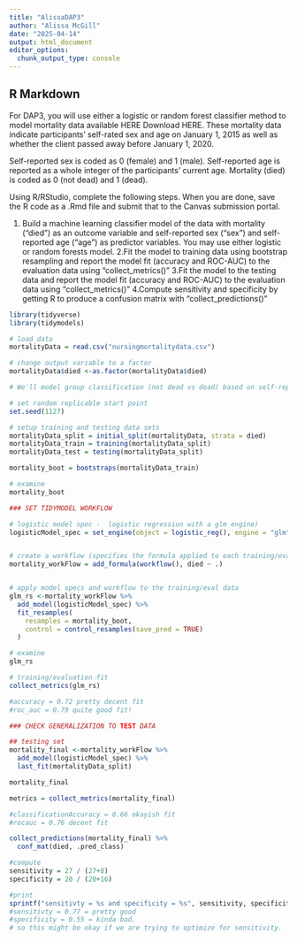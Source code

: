 ```yaml
---
title: "AlissaDAP3"
author: "Alissa McGill"
date: "2025-04-14"
output: html_document
editor_options: 
  chunk_output_type: console
---
```


## R Markdown

For DAP3, you will use either a logistic or random forest classifier method to model mortality data available HERE Download HERE. These mortality data indicate participants’ self-rated sex and age on January 1, 2015 as well as whether the client passed away before January 1, 2020.

Self-reported sex is coded as 0 (female) and 1 (male). Self-reported age is reported as a whole integer of the participants’ current age. Mortality (died) is coded as 0 (not dead) and 1 (dead).

Using R/RStudio, complete the following steps. When you are done, save the R code as a .Rmd file and submit that to the Canvas submission portal.

1. Build a machine learning classifier model of the data with mortality (“died”) as an outcome variable and self-reported sex (“sex”) and self-reported age (“age”) as predictor variables. You may use either logistic or random forests model.
2.Fit the model to training data using bootstrap resampling and report the model fit (accuracy and ROC-AUC) to the evaluation data using “collect_metrics()”
3.Fit the model to the testing data and report the model fit (accuracy and ROC-AUC) to the evaluation data using “collect_metrics()”
4.Compute sensitivity and specificity by getting R to produce a confusion matrix with “collect_predictions()”


```r
library(tidyverse)
library(tidymodels)

# load data
mortalityData = read.csv("nursingmortalitydata.csv")

# change output variable to a factor
mortalityData$died <-as.factor(mortalityData$died)

```



```r
# We'll model group classification (not dead vs dead) based on self-reported sex and age

# set random replicable start point
set.seed(1127)

# setup training and testing data sets
mortalityData_split = initial_split(mortalityData, strata = died) 
mortalityData_train = training(mortalityData_split)
mortalityData_test = testing(mortalityData_split)

```

```r

mortality_boot = bootstraps(mortalityData_train)

# examine
mortality_boot 

### SET TIDYMODEL WORKFLOW

# logistic model spec -  logistic regression with a glm engine)
logisticModel_spec = set_engine(object = logistic_reg(), engine = "glm")


# create a workflow (specifies the formula applied to each training/eval set)
mortality_workFlow = add_formula(workflow(), died ~ .)


# apply model specs and workflow to the training/eval data
glm_rs <-mortality_workFlow %>%
  add_model(logisticModel_spec) %>%
  fit_resamples(
    resamples = mortality_boot,
    control = control_resamples(save_pred = TRUE)
  )

# examine
glm_rs 

# training/evaluation fit
collect_metrics(glm_rs) 

#accuracy = 0.72 pretty decent fit
#roc_auc = 0.79 quite good fit!

```

```r
### CHECK GENERALIZATION TO TEST DATA

## testing set
mortality_final <-mortality_workFlow %>%
  add_model(logisticModel_spec) %>%
  last_fit(mortalityData_split)

mortality_final

metrics = collect_metrics(mortality_final) 

#classificationAccuracy = 0.66 okayish fit
#rocauc = 0.76 decent fit

collect_predictions(mortality_final) %>%
  conf_mat(died, .pred_class) 


```

```r

#compute 
sensitivity = 27 / (27+8)
specificity = 20 / (20+16)

#print
sprintf("sensitivty = %s and specificity = %s", sensitivity, specificity)
#sensitivty = 0.77 = pretty good
#specificity = 0.55 = kinda bad. 
# so this might be okay if we are trying to optimize for sensitivity. 

```
